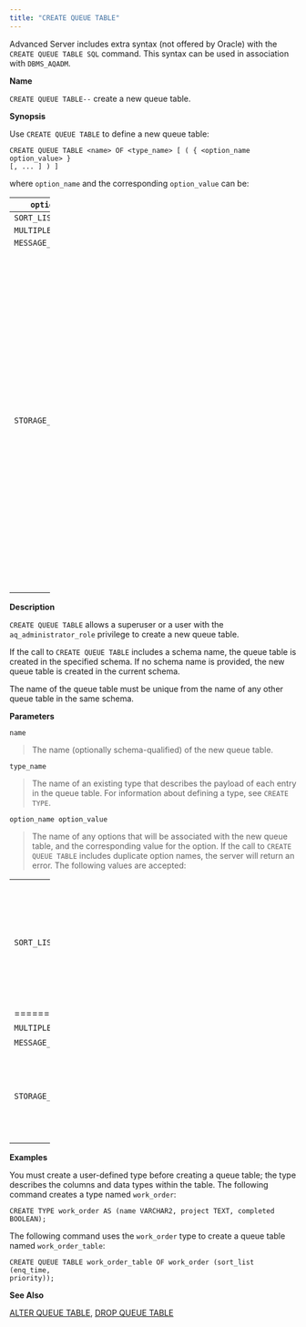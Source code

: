 ```yaml
---
title: "CREATE QUEUE TABLE"
---
```


<div id="create_queue_table" class="registered_link"></div>

Advanced Server includes extra syntax (not offered by Oracle) with the `CREATE QUEUE TABLE SQL` command. This syntax can be used in association with `DBMS_AQADM`.

**Name**

`CREATE QUEUE TABLE--` create a new queue table.

**Synopsis**

Use `CREATE QUEUE TABLE` to define a new queue table:

```text
CREATE QUEUE TABLE <name> OF <type_name> [ ( { <option_name option_value> }
[, ... ] ) ]
```

where `option_name` and the corresponding `option_value` can be:

<table style="width:14%;"><colgroup><col style="width: 4%" /><col style="width: 10%" /></colgroup><thead><tr class="header"><th><code>option_name</code></th><th><code>option_value</code></th></tr></thead><tbody><tr class="odd"><td><code>SORT_LIST</code></td><td><code>priority, enq_time</code></td></tr><tr class="even"><td><code>MULTIPLE_CONSUMERS</code></td><td><code>FALSE, TRUE</code></td></tr><tr class="odd"><td><code>MESSAGE_GROUPING</code></td><td><code>NONE, TRANSACTIONAL</code></td></tr><tr class="even"><td><p><code>STORAGE_CLAUSE</code></p></td><td><p><code>TABLESPACE tablespace_name, PCTFREE integer, PCTUSED integer, INITRANS integer, MAXTRANS integer, STORAGE storage_option</code></p><p>Where <code>storage_option</code> is one or more of the following:</p><p><code>MINEXTENTS integer, MAXEXTENTS integer, PCTINCREASE integer, INITIAL size_clause, NEXT, FREELISTS integer, OPTIMAL size_clause, BUFFER_POOL &#123;KEEP|RECYCLE|DEFAULT&#125;.</code></p><p>Please note that only the <code>TABLESPACE</code> option is enforced; all others are accepted for compatibility and ignored. Use the <code>TABLESPACE</code> clause to specify the name of a tablespace in which the table will be created.</p></td></tr></tbody></table>

**Description**

`CREATE QUEUE TABLE` allows a superuser or a user with the `aq_administrator_role` privilege to create a new queue table.

If the call to `CREATE QUEUE TABLE` includes a schema name, the queue table is created in the specified schema. If no schema name is provided, the new queue table is created in the current schema.

The name of the queue table must be unique from the name of any other queue table in the same schema.

**Parameters**

`name`

> The name (optionally schema-qualified) of the new queue table.

`type_name`

> The name of an existing type that describes the payload of each entry in the queue table. For information about defining a type, see `CREATE TYPE`.

`option_name option_value`

> The name of any options that will be associated with the new queue table, and the corresponding value for the option. If the call to `CREATE QUEUE TABLE` includes duplicate option names, the server will return an error. The following values are accepted:

<table style="width:14%;"><colgroup><col style="width: 4%" /><col style="width: 10%" /></colgroup><tbody><tr class="odd"><td><p><code>SORT_LIST</code></p></td><td><p>Use the <code>SORT_LIST</code> option to control the dequeueing order of the queue; specify the names of the column(s) that will be used to sort the queue (in ascending order). The currently accepted values are the following combinations of <code>enq_time</code> and <code>priority</code>:</p><blockquote><p><code>enq_time. priority</code></p><p><code>priority. enq_time</code></p><p><code>priority</code></p><p><code>enq_time</code></p><p>Any other value will return an ERROR.</p></blockquote></td></tr><tr class="even"><td>======================</td><td>==========================================================================================================================================================================================================================================================</td></tr><tr class="odd"><td><code>MULTIPLE_CONSUMERS</code></td><td>A <code>BOOLEAN</code> value that indicates if a message can have more than one consumer <code>(TRUE)</code>, or are limited to one consumer per message <code>(FALSE)</code>.</td></tr><tr class="even"><td><code>MESSAGE_GROUPING</code></td><td>Specify <code>none</code> to indicate that each message should be dequeued individually, or <code>transactional</code> to indicate that messages that are added to the queue as a result of one transaction should be dequeued as a group.</td></tr><tr class="odd"><td><p><code>STORAGE_CLAUSE</code></p></td><td><p>Use <code>STORAGE_CLAUSE</code> to specify table attributes. <code>STORAGE_CLAUSE</code> may be <code>TABLESPACE tablespace_name, PCTFREE integer, PCTUSED integer, INITRANS integer, MAXTRANS integer, STORAGE storage_option</code></p><p>Where <code>storage_option</code> is one or more of the following:</p><p><code>MINEXTENTS integer, MAXEXTENTS integer, PCTINCREASE integer, INITIAL size_clause, NEXT, FREELISTS integer, OPTIMAL size_clause, BUFFER_POOL &#123;KEEP|RECYCLE|DEFAULT&#125;.</code></p><p>Please note that only the <code>TABLESPACE</code> option is enforced; all others are accepted for compatibility and ignored. Use the <code>TABLESPACE</code> clause to specify the name of a tablespace in which the table will be created.</p></td></tr></tbody></table>

**Examples**

You must create a user-defined type before creating a queue table; the type describes the columns and data types within the table. The following command creates a type named `work_order`:

```text
CREATE TYPE work_order AS (name VARCHAR2, project TEXT, completed BOOLEAN);
```

The following command uses the `work_order` type to create a queue table named `work_order_table`:

```text
CREATE QUEUE TABLE work_order_table OF work_order (sort_list (enq_time,
priority));
```

**See Also**

[ALTER QUEUE TABLE](07_alter_queue_table/#alter_queue_table), [DROP QUEUE TABLE](53_drop_queue_table/#drop_queue_table)
